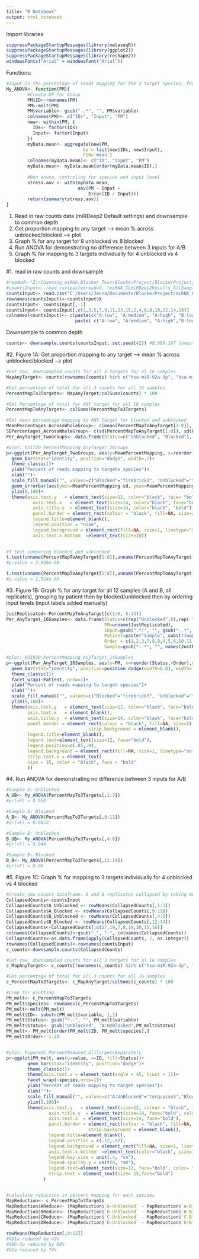 ---
title: "R Notebook"
output: html_notebook
---

Import libraries
```{r}
suppressPackageStartupMessages(library(metaseqR))
suppressPackageStartupMessages(library(ggplot2))
suppressPackageStartupMessages(library(reshape2))
windowsFonts("Arial" = windowsFont("Arial"))
```

Functions:
```{r}
#Input is the percentage of reads mapping for the 3 target species, for 1 patient, for all 3 inputs, either blocked or unblocked. species ids are in the rows. each column is an input level.
My_ANOVA<- function(PM){
        #Create DF for Anova
        PM$ID<-rownames(PM)
        PM<-melt(PM)
        PM$variable<- gsub("-.*", "", PM$variable)
        colnames(PM)<- c("IDs", "Input", "PM")
        new<- within(PM, {
          IDs<- factor(IDs)
          Input<- factor(Input)
        })
        myData.mean<- aggregate(new$PM,
                             by = list(new$IDs, new$Input),
                             FUN='mean')
        colnames(myData.mean)<- c("ID", "Input", "PM")
        myData.mean<- myData.mean[order(myData.mean$ID),]
        
        #Run anova, controling for species and input level
        stress.aov <- with(myData.mean,
                           aov(PM ~ Input +
                               Error(ID / Input)))
        return(summary(stress.aov))
}
```


1. Read in raw counts data (miRDeep2 Default settings) and downsample to common depth
2. Get proportion mapping to any target --> mean % across unblocked/blocked --> plot
3. Graph % for any target for 8 unblocked vs 8 blocked
4. Run ANOVA for demonstrating no difference between 3 inputs for A/B
5. Graph % for mapping to 3 targets individually for 4 unblocked vs 4 blocked


#1. read in raw counts and downsample
```{r}
#readwd<-"Z:/Channing_miRNA_Blocker_Test/BlockerProject/BlockerProject/RawData/"
#countsInput<- read.csv(paste(readwd, "miRNA_CLmiRDeep2Results_AllSamples_DefaultmiRDeep2Settings.csv", sep=""))
countsInput<- read.csv("C:/Users/Jenna/Documents/BlockerProject/miRNA_CLmiRDeep2Results_AllSamples_DefaultmiRDeep2Settings.csv")
rownames(countsInput)<-countsInput$X
countsInput<- countsInput[,-1]
countsInput<- countsInput[,c(1,3,5,7,9,11,13,15,2,4,6,8,10,12,14,16)]
colnames(countsInput)<- c(paste(c("A:low", "A:medium", "A:high", "B:low", "B:medium", "B:high", "C", "D"), "-Unblocked",sep=""),
                          paste( c("A:low", "A:medium", "A:high","B:low", "B:medium", "B:high", "C", "D"), "-Blocked",sep="" ))
```

Downsample to common depth
```{r}
counts<- downsample.counts(countsInput, set.seed(42)) #9,989,167 lowest B.570.0
```


#2. Figure 1A: Get proportion mapping to any target --> mean % across unblocked/blocked --> plot
```{r}
#Get raw, downsampled counts for all 3 targets for al 16 samples
MapAnyTarget<- counts[rownames(counts) %in% c("hsa-miR-92a-3p", "hsa-miR-451a", "hsa-miR-486-5p"),]

#Get percentage of total for all 3 counts for all 16 samples 
PercentMapTo3Targets<- MapAnyTarget/colSums(counts) * 100

#Get Percentage of total for ANY target for all 16 samples
PercentMapToAnyTarget<- colSums(PercentMapTo3Targets)

#Get mean percentage mapping to ANY target for blocked and unblocked
MeanPercentages_AcrossWholeGroup<- c(mean(PercentMapToAnyTarget[1:8]), mean(PercentMapToAnyTarget[9:16]))
SDPercentages_AcrossWholeGroup<- c(sd(PercentMapToAnyTarget[1:8]), sd(PercentMapToAnyTarget[9:16]))
Per_AnyTarget_TwoGroups<- data.frame(Status=c("Unblocked", "Blocked"), MeanPercentMapping=MeanPercentages_AcrossWholeGroup, sd=SDPercentages_AcrossWholeGroup)

#plot: 031720_PercentMapping_AnyTarget_2Groups
p<-ggplot(Per_AnyTarget_TwoGroups, aes(y=MeanPercentMapping, x=reorder(Status, - MeanPercentMapping),fill=Status))+
  geom_bar(stat="identity", position="dodge", width=.7)+ 
  theme_classic()+
  ylab("Percent of reads mapping to targets species")+
  xlab("")+
  scale_fill_manual("", values=c("Blocked"="firebrick3", "Unblocked"="turquoise3"))+
  geom_errorbar(aes(ymin=MeanPercentMapping-sd, ymax=MeanPercentMapping+sd), width=.1, size=1, position=position_dodge(.9),color="black")+
  ylim(0,100)+
  theme(axis.text.y   = element_text(size=12, color="black", face= "bold"),
          axis.text.x   = element_text(size=14, color="black", face="bold"),
          axis.title.y  = element_text(size=14, color="black", "bold"),
          panel.border = element_rect(colour = "black", fill=NA, size=2),
          legend.title=element_blank(),
          legend.position = "none",
          legend.background = element_rect(fill=NA, size=1, linetype="solid", color="black"),
          axis.text.x.bottom  =element_text(size=20))
 
```

```{r}
#T test comparing blocked and unblocked
t.test(unname(PercentMapToAnyTarget[1:8]),unname(PercentMapToAnyTarget[9:16]), paired=TRUE)
#p-value = 3.926e-08

t.test(unname(PercentMapToAnyTarget[1:8]),unname(PercentMapToAnyTarget[9:16]), paired=FALSE)
#p-value = 1.524e-09
```



#3. Figure 1B: Graph % for any target for all 12 samples (A and B, all replicates), grouping by patient then by blocked/unblocked then by ordering input levels (input labels added manually)
```{r}
JustReplicated<-PercentMapToAnyTarget[c(1:6, 9:14)]
Per_AnyTarget_16Samples<- data.frame(Status=c(rep("Unblocked",6),rep( "Blocked",6)), 
                                     PM=unname(JustReplicated),
                                     Input=gsub(".*:", "", gsub("-.*", "", names(JustReplicated))),
                                     Patient=paste("Sample", substr(names(JustReplicated), 1,1)),
                                     Order = c(1,2,3,7,8,9,4,5,6,10,11,12),
                                     Sample=gsub("-.*", "", names(JustReplicated)))

#plot: 031820_PercentMapping_AnyTarget_14Samples
p<-ggplot(Per_AnyTarget_16Samples, aes(y=PM, x=reorder(Status,+Order),group= Input,fill=Status))+
  geom_bar(stat="identity", position=position_dodge(width=0.8), width=.7)+ 
  theme_classic()+
  facet_wrap(~Patient, nrow=1)+
  ylab("Percent of reads mapping to target species")+
  xlab("")+
  scale_fill_manual("", values=c("Blocked"="firebrick3", "Unblocked"="turquoise3"))+
  ylim(0,100)+
  theme(axis.text.y   = element_text(size=12, color="black", face="bold"),
        axis.text.x   = element_blank(),
        axis.title.y  = element_text(size=14, color="black", face="bold"),
        panel.border = element_rect(colour = "black", fill=NA, size=2), 
                               strip.background = element_blank(),
        legend.title=element_blank(),
        legend.text=element_text(size=12, face="bold"),
        legend.position=c(.85,.9),
        legend.background = element_rect(fill=NA, size=1, linetype="solid", color="black"),
        strip.text.x = element_text(
        size = 15, color = "black", face = "bold"
        ))


```


#4. Run ANOVA for demonstrating no difference between 3 inputs for A/B
```{r}
#Sample A: Unblocked
A_UB<- My_ANOVA(PercentMapTo3Targets[,1:3])
#pr(>F) = 0.959

#Sample A: Blocked
A_B<- My_ANOVA(PercentMapTo3Targets[,9:11])
#pr(>F) = 0.0832

#Sample B: Unblocked
B_UB<- My_ANOVA(PercentMapTo3Targets[,4:6])
#pr(>F) = 0.944

#Sample B: Blocked
B_B<- My_ANOVA(PercentMapTo3Targets[,12:14])
#pr(>F) = 0.06
```


#5. Figure 1C: Graph % for mapping to 3 targets individually for 4 unblocked vs 4 blocked


```{r}
#Create new counts dataframe: A and B replicates collapsed by taking mean. Then downsample.
CollapsedCounts<-countsInput
CollapsedCounts$A_Unblocked <- rowMeans(CollapsedCounts[,1:3])
CollapsedCounts$A_Blocked <- rowMeans(CollapsedCounts[,9:11])
CollapsedCounts$B_Unblocked <- rowMeans(CollapsedCounts[,4:6])
CollapsedCounts$B_Blocked <- rowMeans(CollapsedCounts[,12:14])
CollapsedCounts<-CollapsedCounts[,c(17,19,7,8,18,20,15,16)]
colnames(CollapsedCounts)<-gsub("_", "-", colnames(CollapsedCounts))
CollapsedCounts<-as.data.frame(apply(CollapsedCounts, 2, as.integer))
rownames(CollapsedCounts)<-rownames(countsInput)
c_counts<-downsample.counts(CollapsedCounts)

#Get raw, downsampled counts for all 3 targets for al 16 samples
c_MapAnyTarget<- c_counts[rownames(c_counts) %in% c("hsa-miR-92a-3p", "hsa-miR-451a", "hsa-miR-486-5p"),]

#Get percentage of total for all 3 counts for all 16 samples 
c_PercentMapTo3Targets<- c_MapAnyTarget/colSums(c_counts) * 100

#prep for plotting
PM_melt<- c_PercentMapTo3Targets
PM_melt$species<- rownames(c_PercentMapTo3Targets)
PM_melt<-melt(PM_melt)
PM_melt$ID<- substr(PM_melt$variable, 1,1)
PM_melt$Status<- gsub("*.-", "", PM_melt$variable)
PM_melt$Status<- gsub("Unblocked", "A:UnBlocked",PM_melt$Status)
PM_melt<- PM_melt[order(PM_melt$ID, PM_melt$species),]
PM_melt$Order<- 1:24


#plot: Figure1C_PercentReduced_AllTargetsSeparately
p<-ggplot(PM_melt, aes(y=value, x=ID, fill=Status))+
        geom_bar(stat="identity", position="dodge")+ 
        theme_classic()+
        theme(axis.text.x = element_text(angle = 45, hjust = 1))+
        facet_wrap(~species,nrow=1)+
        ylab("Percent of reads mapping to target species")+
        xlab("")+
        scale_fill_manual("", values=c("A:UnBlocked"="turquoise3","Blocked"="firebrick3"),labels=c("Unblocked", "Blocked"))+
        ylim(0,100)+
        theme(axis.text.y   = element_text(size=12, colour = "black", face="bold"),
                axis.title.y  = element_text(size=14, face="bold", color="black"),
                axis.text.x  = element_text(size=14, face="bold"),
                panel.border = element_rect(colour = "black", fill=NA, size=2), 
                               strip.background = element_blank(),
                legend.title=element_blank(),
                legend.position = c(.12,.92),
                legend.background = element_rect(fill=NA, size=1, linetype="solid", color="black"),
                axis.text.x.bottom  =element_text(color="black", size=15),
                legend.key.size = unit(.4, "cm"),
                legend.spacing.y = unit(0, "mm"),
                legend.text=element_text(size=12, face="bold", color= "black"),
                strip.text = element_text(size= 15,face="bold")
              )


#calculate reduction in percent mapping for each species
MapReduction<- c_PercentMapTo3Targets
MapReduction$AReduce<- (MapReduction$`A-Unblocked` - MapReduction$`A-Blocked`)/MapReduction$`A-Unblocked` *100
MapReduction$BReduce<- (MapReduction$`B-Unblocked` - MapReduction$`B-Blocked`)/MapReduction$`B-Unblocked` *100
MapReduction$CReduce<- (MapReduction$`C-Unblocked` - MapReduction$`C-Blocked`)/MapReduction$`C-Unblocked` *100
MapReduction$DReduce<- (MapReduction$`D-Unblocked` - MapReduction$`D-Blocked`)/MapReduction$`D-Unblocked` *100

rowMeans(MapReduction[,9:12])
#451a reduced by 42%
#486-5p reduced by 80%
#92a reduced by 74%

```




